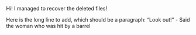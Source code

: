 Hi!
I managed to recover the deleted files!

Here is the long line to add, which should be a paragraph: 
            "Look out!" - Said the woman who was hit by a barrel